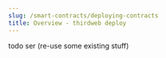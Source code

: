 ---
slug: /smart-contracts/deploying-contracts
title: Overview - thirdweb deploy
---

todo ser (re-use some existing stuff)
